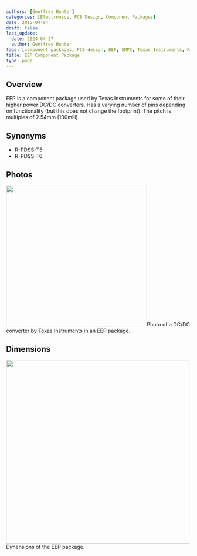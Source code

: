 ```yaml
---
authors: [Geoffrey Hunter]
categories: [Electronics, PCB Design, Component Packages]
date: 2015-04-04
draft: false
last_update:
  date: 2024-04-27
  author: Geoffrey Hunter
tags: [component packages, PCB design, EEP, SMPS, Texas Instruments, R-PDSS-T5, R-PDSS-T6]
title: EEP Component Package
type: page
---
```



## Overview

EEP is a component package used by Texas Instruments for some of their higher power DC/DC converters. Has a varying number of pins depending on functionality (but this does not change the footprint). The pitch is multiples of 2.54mm (100mill).

## Synonyms

* R-PDSS-T5
* R-PDSS-T6

## Photos


<Image src={eep_component_package_photo} width="384px">Photo of a DC/DC converter by Texas Instruments in an EEP package.</Image>

## Dimensions


<Image src={eep_dimensions} width="500px">Dimensions of the EEP package.</Image>
